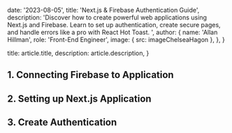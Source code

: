 
  date: '2023-08-05',
  title: 'Next.js & Firebase Authentication Guide',
  description:
    'Discover how to create powerful web applications using Next.js and Firebase. Learn to set up authentication, create secure pages, and handle errors like a pro with React Hot Toast. ',
  author: {
    name: 'Allan Hillman',
    role: 'Front-End Engineer',
    image: { src: imageChelseaHagon },
  },
}

  title: article.title,
  description: article.description,
}

## 1. Connecting Firebase to Application

## 2. Setting up Next.js Application

## 3. Create Authentication
